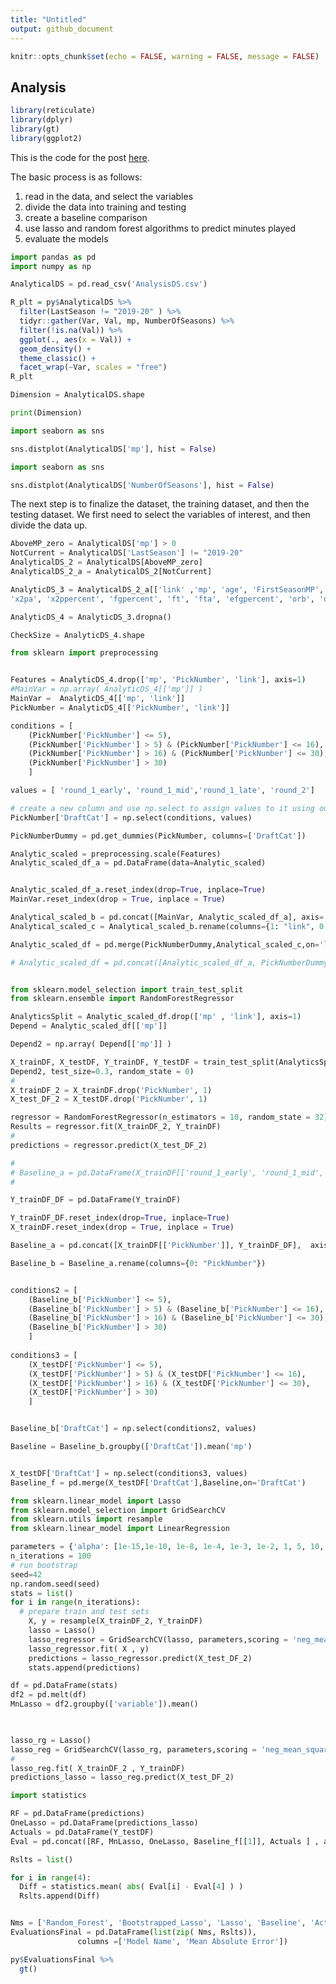 ```yaml
---
title: "Untitled"
output: github_document
---
```


```r
knitr::opts_chunk$set(echo = FALSE, warning = FALSE, message = FALSE)
```

## Analysis

```r

library(reticulate)
library(dplyr)
library(gt)
library(ggplot2)

```

This is the code for the post [here](https://kieranshah.netlify.app/2020/08/06/prediciton-with-python/). 

The basic process is as follows:

1.  read in the data, and select the variables
2.  divide the data into training and testing
3.  create a baseline comparison
4.  use lasso and random forest algorithms to predict minutes played
5.  evaluate the models


```python

import pandas as pd
import numpy as np

AnalyticalDS = pd.read_csv('AnalysisDS.csv')

```

```r

R_plt = py$AnalyticalDS %>% 
  filter(LastSeason != "2019-20" ) %>% 
  tidyr::gather(Var, Val, mp, NumberOfSeasons) %>% 
  filter(!is.na(Val)) %>% 
  ggplot(., aes(x = Val)) +
  geom_density() +
  theme_classic() +
  facet_wrap(~Var, scales = "free")
R_plt

```



```python

Dimension = AnalyticalDS.shape

print(Dimension)

```


```python

import seaborn as sns

sns.distplot(AnalyticalDS['mp'], hist = False)

```

```python

import seaborn as sns

sns.distplot(AnalyticalDS['NumberOfSeasons'], hist = False)

```


The next step is to finalize the dataset, the training dataset, and then the testing dataset. We first need to select the variables of interest, and then divide the data up. 

```python

AboveMP_zero = AnalyticalDS['mp'] > 0
NotCurrent = AnalyticalDS['LastSeason'] != "2019-20"
AnalyticalDS_2 = AnalyticalDS[AboveMP_zero]
AnalyticalDS_2_a = AnalyticalDS_2[NotCurrent]

AnalyticDS_3 = AnalyticalDS_2_a[['link' ,'mp', 'age', 'FirstSeasonMP', 'fg', 'fga', 'ftpercent', 'FirstSeasonMP', 'PickNumber', 'fga', 'x3p', 'x3pa', 'x3ppercent', 'x2p' , 
'x2pa', 'x2ppercent', 'fgpercent', 'ft', 'fta', 'efgpercent', 'orb', 'drb', 'trb', 'ast', 'stl', 'blk', 'tov', 'pts','wprev', 'w_lpercentprev',  'wcur', 'w_lpercentcur']]

```


```python

AnalyticDS_4 = AnalyticDS_3.dropna()

CheckSize = AnalyticDS_4.shape


```

```python

from sklearn import preprocessing


Features = AnalyticDS_4.drop(['mp', 'PickNumber', 'link'], axis=1)
#MainVar = np.array( AnalyticDS_4[['mp']] )
MainVar =  AnalyticDS_4[['mp', 'link']] 
PickNumber = AnalyticDS_4[['PickNumber', 'link']] 

conditions = [
    (PickNumber['PickNumber'] <= 5),
    (PickNumber['PickNumber'] > 5) & (PickNumber['PickNumber'] <= 16),
    (PickNumber['PickNumber'] > 16) & (PickNumber['PickNumber'] <= 30),
    (PickNumber['PickNumber'] > 30)
    ]

values = [ 'round_1_early', 'round_1_mid','round_1_late', 'round_2']

# create a new column and use np.select to assign values to it using our lists as arguments
PickNumber['DraftCat'] = np.select(conditions, values)

PickNumberDummy = pd.get_dummies(PickNumber, columns=['DraftCat'])

Analytic_scaled = preprocessing.scale(Features)
Analytic_scaled_df_a = pd.DataFrame(data=Analytic_scaled) 


Analytic_scaled_df_a.reset_index(drop=True, inplace=True)
MainVar.reset_index(drop = True, inplace = True)

Analytical_scaled_b = pd.concat([MainVar, Analytic_scaled_df_a], axis= 1, ignore_index = True)
Analytical_scaled_c = Analytical_scaled_b.rename(columns={1: "link", 0: "mp"})

Analytic_scaled_df = pd.merge(PickNumberDummy,Analytical_scaled_c,on='link')

# Analytic_scaled_df = pd.concat([Analytic_scaled_df_a, PickNumberDummy_lnk], axis = 1, ignore_index=True)



```



```python

from sklearn.model_selection import train_test_split
from sklearn.ensemble import RandomForestRegressor

AnalyticsSplit = Analytic_scaled_df.drop(['mp' , 'link'], axis=1)
Depend = Analytic_scaled_df[['mp']]

Depend2 = np.array( Depend[['mp']] )

X_trainDF, X_testDF, Y_trainDF, Y_testDF = train_test_split(AnalyticsSplit,
Depend2, test_size=0.3, random_state = 0)
# 
X_trainDF_2 = X_trainDF.drop('PickNumber', 1)
X_test_DF_2 = X_testDF.drop('PickNumber', 1)

regressor = RandomForestRegressor(n_estimators = 10, random_state = 32)
Results = regressor.fit(X_trainDF_2, Y_trainDF)
#
predictions = regressor.predict(X_test_DF_2)

```

```python

# 
# Baseline_a = pd.DataFrame(X_trainDF[['round_1_early', 'round_1_mid','round_1_late', 'round_2']])
# 

Y_trainDF_DF = pd.DataFrame(Y_trainDF)

Y_trainDF_DF.reset_index(drop=True, inplace=True)
X_trainDF.reset_index(drop = True, inplace = True)

Baseline_a = pd.concat([X_trainDF[['PickNumber']], Y_trainDF_DF],  axis= 1, ignore_index = True)

Baseline_b = Baseline_a.rename(columns={0: "PickNumber"})


conditions2 = [
    (Baseline_b['PickNumber'] <= 5),
    (Baseline_b['PickNumber'] > 5) & (Baseline_b['PickNumber'] <= 16),
    (Baseline_b['PickNumber'] > 16) & (Baseline_b['PickNumber'] <= 30),
    (Baseline_b['PickNumber'] > 30)
    ]
    
conditions3 = [
    (X_testDF['PickNumber'] <= 5),
    (X_testDF['PickNumber'] > 5) & (X_testDF['PickNumber'] <= 16),
    (X_testDF['PickNumber'] > 16) & (X_testDF['PickNumber'] <= 30),
    (X_testDF['PickNumber'] > 30)
    ]    


Baseline_b['DraftCat'] = np.select(conditions2, values)

Baseline = Baseline_b.groupby(['DraftCat']).mean('mp')


X_testDF['DraftCat'] = np.select(conditions3, values)
Baseline_f = pd.merge(X_testDF['DraftCat'],Baseline,on='DraftCat')


```


```python

from sklearn.linear_model import Lasso
from sklearn.model_selection import GridSearchCV
from sklearn.utils import resample
from sklearn.linear_model import LinearRegression

parameters = {'alpha': [1e-15,1e-10, 1e-8, 1e-4, 1e-3, 1e-2, 1, 5, 10, 20 ]}
n_iterations = 100
# run bootstrap
seed=42
np.random.seed(seed)
stats = list()
for i in range(n_iterations):
  # prepare train and test sets
	X, y = resample(X_trainDF_2, Y_trainDF)
	lasso = Lasso()
	lasso_regressor = GridSearchCV(lasso, parameters,scoring = 'neg_mean_squared_error', cv = 5)
	lasso_regressor.fit( X , y)
	predictions = lasso_regressor.predict(X_test_DF_2)
	stats.append(predictions)

df = pd.DataFrame(stats)
df2 = pd.melt(df)
MnLasso = df2.groupby(['variable']).mean()

	
```	
	
```python

lasso_rg = Lasso()
lasso_reg = GridSearchCV(lasso_rg, parameters,scoring = 'neg_mean_squared_error', cv = 5)
# 
lasso_reg.fit( X_trainDF_2 , Y_trainDF)
predictions_lasso = lasso_reg.predict(X_test_DF_2)

```
	

```python

import statistics

RF = pd.DataFrame(predictions)
OneLasso = pd.DataFrame(predictions_lasso)
Actuals = pd.DataFrame(Y_testDF)
Eval = pd.concat([RF, MnLasso, OneLasso, Baseline_f[[1]], Actuals ] , axis=1, ignore_index=True)

Rslts = list()

for i in range(4):
  Diff = statistics.mean( abs( Eval[i] - Eval[4] ) )
  Rslts.append(Diff)


Nms = ['Random_Forest', 'Bootstrapped_Lasso', 'Lasso', 'Baseline', 'Actuals'] 
EvaluationsFinal = pd.DataFrame(list(zip( Nms, Rslts)), 
               columns =['Model Name', 'Mean Absolute Error'])


```

```r

py$EvaluationsFinal %>% 
  gt()

```


